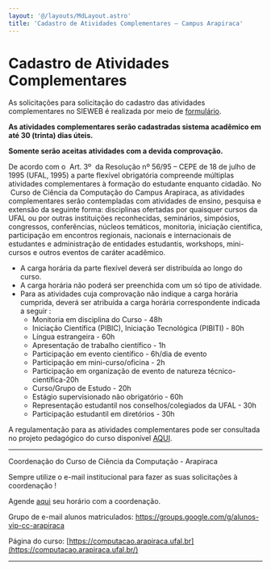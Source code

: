 ```yaml
---
layout: '@/layouts/MdLayout.astro'
title: 'Cadastro de Atividades Complementares — Campus Arapiraca'
---
```




Cadastro de Atividades Complementares
=====================================







As solicitações para solicitação do cadastro das atividades complementares no SIEWEB é realizada por meio de [formulário](https://docs.google.com/forms/d/e/1FAIpQLSdj2Rt3a3pci-VuezYKMLMEvSL1Hf-xynXrRlWVaeI05HMmBQ/viewform). 


**As atividades complementares serão cadastradas sistema acadêmico em até 30 (trinta) dias úteis.**  



**Somente serão aceitas atividades com a devida comprovação.**  



De acordo com o  Art. 3º  da Resolução nº 56/95 – CEPE de 18 de julho de 1995 (UFAL, 1995) a parte flexível obrigatória compreende múltiplas atividades complementares à formação do estudante enquanto cidadão. No  Curso de Ciência da Computação do Campus Arapiraca, as atividades complementares serão contempladas com atividades de ensino, pesquisa e extensão da seguinte forma: disciplinas ofertadas por quaisquer cursos da UFAL ou por outras instituições reconhecidas, seminários, simpósios, congressos, conferências, núcleos temáticos, monitoria, iniciação científica, participação em encontros regionais, nacionais e internacionais de estudantes e administração de entidades estudantis, workshops, mini-cursos e outros eventos de caráter acadêmico.  



* A carga horária da parte flexível deverá ser distribuída ao longo do curso.
* A carga horária não poderá ser preenchida com um só tipo de atividade.
* Para as atividades cuja comprovação não indique a carga horária cumprida, deverá ser atribuída a carga horária correspondente indicada a seguir :  
	+ Monitoria em disciplina do Curso - 48h
	+ Iniciação Científica (PIBIC), Iniciação Tecnológica (PIBITI) - 80h
	+ Língua estrangeira - 60h
	+ Apresentação de trabalho científico - 1h
	+ Participação em evento científico - 6h/dia de evento
	+ Participação em mini-curso/oficina - 2h
	+ Participação em organização de evento de natureza técnico-científica-20h
	+ Curso/Grupo de Estudo - 20h
	+ Estágio supervisionado não obrigatório - 60h
	+ Representação estudantil nos conselhos/colegiados da UFAL - 30h
	+ Participação estudantil em diretórios - 30h


A regulamentação para as atividades complementares pode ser consultada no projeto pedagógico do curso disponível [AQUI](../documentos/projeto-pedagogico/PPC_CC_V012019.pdf/view). 


------------------------------------------------------------------------------------------------------


Coordenação do Curso de Ciência da Computação - Arapiraca 


Sempre utilize o e-mail institucional para fazer as suas solicitações à coordenação !


Agende [aqui](https://calendly.com/coordenacao-cpt) seu horário com a coordenação​.​


Grupo de e-mail alunos matriculados: https://groups.google.com/g/alunos-vip-cc-arapiraca


Página do curso: [https://computacao.arapiraca.ufal.br](https://computacao.arapiraca.ufal.br/)


------------------------------------------------------------------------------------------------------









